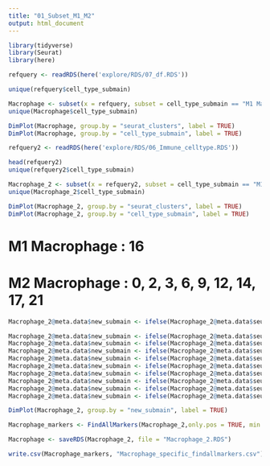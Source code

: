 ```yaml
---
title: "01_Subset_M1_M2"
output: html_document
---
```


```r
library(tidyverse)
library(Seurat)
library(here)
```

```r
refquery <- readRDS(here('explore/RDS/07_df.RDS'))
```

```r
unique(refquery$cell_type_submain)

Macrophage <- subset(x = refquery, subset = cell_type_submain == "M1 Macrophage" | cell_type_submain == "M2 Macrophage")
unique(Macrophage$cell_type_submain)
```

```r
DimPlot(Macrophage, group.by = "seurat_clusters", label = TRUE)
DimPlot(Macrophage, group.by = "cell_type_submain", label = TRUE)
```

```r
refquery2 <- readRDS(here('explore/RDS/06_Immune_celltype.RDS'))
```

```r
head(refquery2)
unique(refquery2$cell_type_submain)

Macrophage_2 <- subset(x = refquery2, subset = cell_type_submain == "M1 Macrophage" | cell_type_submain == "M2 Macrophage")
unique(Macrophage_2$cell_type_submain)
```

```r
DimPlot(Macrophage_2, group.by = "seurat_clusters", label = TRUE)
DimPlot(Macrophage_2, group.by = "cell_type_submain", label = TRUE)
```

# M1 Macrophage : 16
# M2 Macrophage : 0, 2, 3, 6, 9, 12, 14, 17, 21

```r
Macrophage_2@meta.data$new_submain <- ifelse(Macrophage_2@meta.data$seurat_clusters %in% c(16), "M1_1", "NA")

Macrophage_2@meta.data$new_submain <- ifelse(Macrophage_2@meta.data$seurat_clusters %in% c(0), "M2_1", Macrophage_2@meta.data$new_submain)
Macrophage_2@meta.data$new_submain <- ifelse(Macrophage_2@meta.data$seurat_clusters %in% c(2), "M2_2", Macrophage_2@meta.data$new_submain)
Macrophage_2@meta.data$new_submain <- ifelse(Macrophage_2@meta.data$seurat_clusters %in% c(3), "M2_3", Macrophage_2@meta.data$new_submain)
Macrophage_2@meta.data$new_submain <- ifelse(Macrophage_2@meta.data$seurat_clusters %in% c(6), "M2_4", Macrophage_2@meta.data$new_submain)
Macrophage_2@meta.data$new_submain <- ifelse(Macrophage_2@meta.data$seurat_clusters %in% c(9), "M2_5", Macrophage_2@meta.data$new_submain)
Macrophage_2@meta.data$new_submain <- ifelse(Macrophage_2@meta.data$seurat_clusters %in% c(12), "M2_6", Macrophage_2@meta.data$new_submain)
Macrophage_2@meta.data$new_submain <- ifelse(Macrophage_2@meta.data$seurat_clusters %in% c(14), "M2_7", Macrophage_2@meta.data$new_submain)
Macrophage_2@meta.data$new_submain <- ifelse(Macrophage_2@meta.data$seurat_clusters %in% c(17), "M2_8", Macrophage_2@meta.data$new_submain)
Macrophage_2@meta.data$new_submain <- ifelse(Macrophage_2@meta.data$seurat_clusters %in% c(21), "M2_9", Macrophage_2@meta.data$new_submain)

DimPlot(Macrophage_2, group.by = "new_submain", label = TRUE)
```

```r
Macrophage_markers <- FindAllMarkers(Macrophage_2,only.pos = TRUE, min.pct = 0.25, logfc.threshold = 0.25)
```



```r
Macrophage <- saveRDS(Macrophage_2, file = "Macrophage_2.RDS")

write.csv(Macrophage_markers, "Macrophage_specific_findallmarkers.csv")
```
















